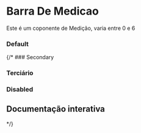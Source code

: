 
<Meta of={Story} />

# Barra De Medicao

Este é um coponente de Medição, varia entre 0 e 6

### Default
<Canvas of={Story.Default} />

{/* ### Secondary
<Canvas of={Story.Secondary} />

### Terciário
<Canvas of={Story.Tertiary} />

### Disabled
<Canvas of={Story.Disabled} />

## Documentação interativa
<Primary /> */}
<Controls />